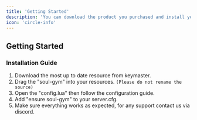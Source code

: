 ```yaml
---
title: 'Getting Started'
description: 'You can download the product you purchased and install your file by looking at the installation guide below.'
icon: 'circle-info'
---
```


## Getting Started

### Installation Guide

1. Download the most up to date resource from keymaster.
2. Drag the "soul-gym" into your resources. `(Please do not rename the source)`
3. Open the "config.lua" then follow the configuration guide.
4. Add "ensure soul-gym" to your server.cfg.
5. Make sure everything works as expected, for any support contact us via discord.


